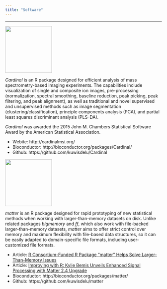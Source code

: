 ```yaml
---
title: "Software"
---
```


***

![](images/cardinal-logo.jpg){width=150px}

_Cardinal_ is an R package designed for efficient analysis of mass spectrometry-based imaging experiments. The capabilities include visualization of single and composite ion images, pre-processing (normalization, spectral smoothing, baseline reduction, peak picking, peak filtering, and peak alignment), as well as traditional and novel supervised and unsupervised methods such as image segmentation (clustering/classification), principle components analysis (PCA), and partial least squares discriminant analysis (PLS-DA).

_Cardinal_ was awarded the 2015 John M. Chambers Statistical Software Award by the American Statistical Association.

- Webite: http://cardinalmsi.org/
- Bioconductor: http://bioconductor.org/packages/Cardinal/
- Github: https://github.com/kuwisdelu/Cardinal

![](images/matter-logo.jpg){width=150px}

_matter_ is an R package designed for rapid prototyping of new statistical methods when working with larger-than-memory datasets on disk. Unlike related packages _bigmemory_ and _ff_, which also work with file-backed larger-than-memory datasets, _matter_ aims to offer strict control over memory and maximum flexibility with file-based data structures, so it can be easily adapted to domain-specific file formats, including user-customized file formats.

- Article: [R Consortium-Funded R Package “matter” Helps Solve Larger-Than-Memory Issues](https://www.r-consortium.org/blog/2023/05/24/matter-helps-solve-larger-than-memory-issues)
- Article: [Improving with R: Kylie Bemis Unveils Enhanced Signal Processing with Matter 2.4 Upgrade](https://www.r-consortium.org/blog/2024/02/07/improving-with-r-kylie-bemis-unveils-enhanced-signal-processing-with-matter-2-4-upgrade)
- Bioconductor: http://bioconductor.org/packages/matter/
- Github: https://github.com/kuwisdelu/matter
